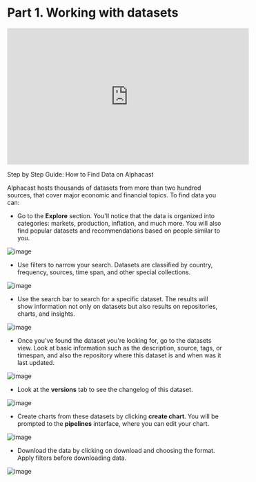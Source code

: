 # Part 1. Working with datasets

<iframe width="560" height="315" src="https://www.youtube.com/embed/mWtwOKKWYcg" title="YouTube video player" frameborder="0" allow="accelerometer; autoplay; clipboard-write; encrypted-media; gyroscope; picture-in-picture; web-share" allowfullscreen></iframe>

Step by Step Guide: How to Find Data on Alphacast

Alphacast hosts thousands of datasets from more than two hundred sources, that cover major economic and financial topics. To find data you can:


- Go to the **Explore** section. You'll notice that the data is organized into categories: markets, production, inflation, and much more. You will also find popular datasets and recommendations based on people similar to you.

![image](https://user-images.githubusercontent.com/25038044/219783096-d8ab34dc-64e0-4325-ba3c-af256a562170.png)

- Use filters to narrow your search. Datasets are classified by country, frequency, sources, time span, and other special collections.

![image](https://user-images.githubusercontent.com/25038044/219783223-8e0a19c7-82c6-451f-aecd-efc3e817f6aa.png)

- Use the search bar to search for a specific dataset. The results will show information not only on datasets but also results on repositories, charts, and insights. 

![image](https://user-images.githubusercontent.com/25038044/219864223-046c53e2-c9be-4e83-b94f-1fb597b7d85d.png)

- Once you've found the dataset you're looking for, go to the datasets view. Look at basic information such as the description, source, tags, or timespan, and also the repository where this dataset is and when was it last updated.


![image](https://user-images.githubusercontent.com/25038044/219783659-fad74b49-53bd-4364-9e0a-578a4f35a595.png)

- Look at the **versions** tab to see the changelog of this dataset.

![image](https://user-images.githubusercontent.com/25038044/219864260-cd45c118-5660-4e9f-90f6-16c94299ea49.png)

- Create charts from these datasets by clicking **create chart**. You will be prompted to the **pipelines** interface, where you can edit your chart. 

![image](https://user-images.githubusercontent.com/25038044/219864286-00663f40-d55b-4484-9547-65a04bf7f1fd.png)

- Download the data by clicking on download and choosing the format. Apply filters before downloading data.

![image](https://user-images.githubusercontent.com/25038044/219864302-927ec710-9751-418d-bb6f-cf8d10dee824.png)



